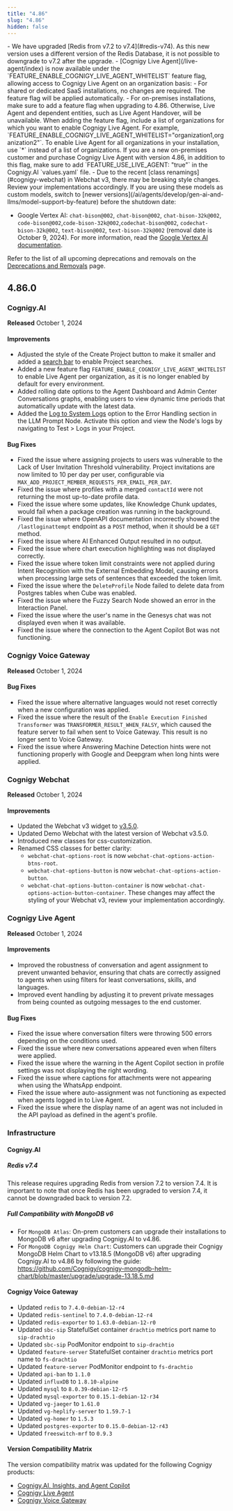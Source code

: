 ```yaml
---
title: "4.86"
slug: "4.86"
hidden: false
---
```


<Danger>
  - We have upgraded [Redis from v7.2 to v7.4](#redis-v74). As this new version uses a different version of the Redis Database, it is not possible to downgrade to v7.2 after the upgrade.
  - [Cognigy Live Agent](/live-agent/index) is now available under the `FEATURE_ENABLE_COGNIGY_LIVE_AGENT_WHITELIST` feature flag, allowing access to Cognigy Live Agent on an organization basis: 
      - For shared or dedicated SaaS installations, no changes are required. The feature flag will be applied automatically.
      - For on-premises installations, make sure to add a feature flag when upgrading to 4.86. Otherwise, Live Agent and dependent entities, such as Live Agent Handover, will be unavailable. When adding the feature flag, include a list of organizations for which you want to enable Cognigy Live Agent. For example, `FEATURE_ENABLE_COGNIGY_LIVE_AGENT_WHITELIST="organization1,organization2"`. To enable Live Agent for all organizations in your installation, use `*` instead of a list of organizations. If you are a new on-premises customer and purchase Cognigy Live Agent with version 4.86, in addition to this flag, make sure to add `FEATURE_USE_LIVE_AGENT: "true"` in the Cognigy.AI `values.yaml` file.
  - Due to the recent [class renamings](#cognigy-webchat) in Webchat v3, there may be breaking style changes. Review your implementations accordingly.
</Danger>

<Warning>
  If you are using these models as custom models, switch to [newer versions](/ai/agents/develop/gen-ai-and-llms/model-support-by-feature) before the shutdown date:

  - Google Vertex AI: `chat-bison@002`, `chat-bison@002`, `chat-bison-32k@002`, `code-bison@002`,`code-bison-32k@002`,`codechat-bison@002`, `codechat-bison-32k@002`, `text-bison@002`, `text-bison-32k@002` (removal date is October 9, 2024). For more information, read the [Google Vertex AI documentation](https://cloud.google.com/vertex-ai/generative-ai/docs/legacy/legacy-models).

   Refer to the list of all upcoming deprecations and removals on the [Deprecations and Removals](/release-notes/deprecations-and-removals) page.
</Warning>

## 4.86.0

### Cognigy.AI

**Released** October 1, 2024

#### Improvements

- Adjusted the style of the Create Project button to make it smaller and added a [search bar](/ai/agents/develop/projects-and-flows/projects) to enable Project searches.
- Added a new feature flag `FEATURE_ENABLE_COGNIGY_LIVE_AGENT_WHITELIST` to enable Live Agent per organization, as it is no longer enabled by default for every environment.
- Added rolling date options to the Agent Dashboard and Admin Center Conversations graphs, enabling users to view dynamic time periods that automatically update with the latest data.
- Added the [Log to System Logs](/ai/agents/develop/node-reference/service/llm-prompt) option to the Error Handling section in the LLM Prompt Node. Activate this option and view the Node's logs by navigating to Test > Logs in your Project.

#### Bug Fixes

- Fixed the issue where assigning projects to users was vulnerable to the Lack of User Invitation Threshold vulnerability. Project invitations are now limited to 10 per day per user, configurable via `MAX_ADD_PROJECT_MEMBER_REQUESTS_PER_EMAIL_PER_DAY`.
- Fixed the issue where profiles with a merged `contactId` were not returning the most up-to-date profile data.
- Fixed the issue where some updates, like Knowledge Chunk updates, would fail when a package creation was running in the background.
- Fixed the issue where OpenAPI documentation incorrectly showed the `/lastloginattempt` endpoint as a `POST` method, when it should be a `GET` method.
- Fixed the issue where AI Enhanced Output resulted in no output.
- Fixed the issue where chart execution highlighting was not displayed correctly.
- Fixed the issue where token limit constraints were not applied during Intent Recognition with the External Embedding Model, causing errors when processing large sets of sentences that exceeded the token limit.
- Fixed the issue where the `DeleteProfile` Node failed to delete data from Postgres tables when Cube was enabled.
- Fixed the issue where the Fuzzy Search Node showed an error in the Interaction Panel.
- Fixed the issue where the user's name in the Genesys chat was not displayed even when it was available.
- Fixed the issue where the connection to the Agent Copilot Bot was not functioning.

### Cognigy Voice Gateway

**Released** October 1, 2024

#### Bug Fixes

- Fixed the issue where alternative languages would not reset correctly when a new configuration was applied.
- Fixed the issue where the result of the `Enable Execution Finished Transformer` was `TRANSFORMER_RESULT_WHEN_FALSY`, which caused the feature server to fail when sent to Voice Gateway. This result is no longer sent to Voice Gateway.
- Fixed the issue where Answering Machine Detection hints were not functioning properly with Google and Deepgram when long hints were applied.

### Cognigy Webchat

**Released** October 1, 2024

#### Improvements

- Updated the Webchat v3 widget to [v3.5.0](https://github.com/Cognigy/Webchat/releases/tag/v3.5.0).
- Updated Demo Webchat with the latest version of Webchat v3.5.0.
- Introduced new classes for css-customization.
- Renamed CSS classes for better clarity: 
    - `webchat-chat-options-root` is now `webchat-chat-options-action-btns-root`.
    - `webchat-chat-options-button` is now `webchat-chat-options-action-button`.
    - `webchat-chat-options-button-container` is now `webchat-chat-options-action-button-container`.
  These changes may affect the styling of your Webchat v3, review your implementation accordingly.

### Cognigy Live Agent

**Released** October 1, 2024

#### Improvements

- Improved the robustness of conversation and agent assignment to prevent unwanted behavior, ensuring that chats are correctly assigned to agents when using filters for least conversations, skills, and languages.
- Improved event handling by adjusting it to prevent private messages from being counted as outgoing messages to the end customer.

#### Bug Fixes

- Fixed the issue where conversation filters were throwing 500 errors depending on the conditions used.
- Fixed the issue where new conversations appeared even when filters were applied.
- Fixed the issue where the warning in the Agent Copilot section in profile settings was not displaying the right wording.
- Fixed the issue where captions for attachments were not appearing when using the WhatsApp endpoint.
- Fixed the issue where auto-assignment was not functioning as expected when agents logged in to Live Agent.
- Fixed the issue where the display name of an agent was not included in the API payload as defined in the agent's profile.

### Infrastructure

#### Cognigy.AI

##### Redis v7.4

This release requires upgrading Redis from version 7.2 to version 7.4. It is important to note that once Redis has been upgraded to version 7.4, it cannot be downgraded back to version 7.2.

##### Full Compatibility with MongoDB v6

- For `MongoDB Atlas`: On-prem customers can upgrade their installations to MongoDB v6 after upgrading Cognigy.AI to v4.86.
- For `MongoDB Cognigy Helm Chart`: Customers can upgrade their Cognigy MongoDB Helm Chart to v13.18.5 (MongoDB v6) after upgrading Cognigy.AI to v4.86 by following the guide: https://github.com/Cognigy/cognigy-mongodb-helm-chart/blob/master/upgrade/upgrade-13.18.5.md 

#### Cognigy Voice Gateway

- Updated `redis` to `7.4.0-debian-12-r4`
- Updated `redis-sentinel` to `7.4.0-debian-12-r4`
- Updated `redis-exporter` to `1.63.0-debian-12-r0`
- Updated `sbc-sip` StatefulSet container `drachtio` metrics port name to `sip-drachtio`
- Updated `sbc-sip` PodMonitor endpoint to `sip-drachtio`
- Updated `feature-server` StatefulSet container `drachtio` metrics port name to `fs-drachtio`
- Updated `feature-server` PodMonitor endpoint to `fs-drachtio`
- Updated `api-ban` to `1.1.0`
- Updated `influxDB` to `1.8.10-alpine`
- Updated `mysql` to `8.0.39-debian-12-r5`
- Updated `mysql-exporter` to `0.15.1-debian-12-r34`
- Updated `vg-jaeger` to `1.61.0`
- Updated `vg-heplify-server` to `1.59.7-1`
- Updated `vg-homer` to `1.5.3`
- Updated `postgres-exporter` to `0.15.0-debian-12-r43`
- Updated `freeswitch-mrf` to `0.9.3`

#### Version Compatibility Matrix

The version compatibility matrix was updated for the following Cognigy products:

- [Cognigy.AI, Insights, and Agent Copilot](/ai/administer/installation/version-compatibility-matrix)
- [Cognigy Live Agent](/live-agent/installation/deployment/version-compatibility-matrix)
- [Cognigy Voice Gateway](/voice-gateway/installation/version-compatibility-matrix)